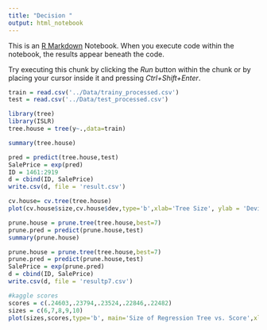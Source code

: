 ```yaml
---
title: "Decision "
output: html_notebook
---
```


This is an [R Markdown](http://rmarkdown.rstudio.com) Notebook. When you execute code within the notebook, the results appear beneath the code. 

Try executing this chunk by clicking the *Run* button within the chunk or by placing your cursor inside it and pressing *Ctrl+Shift+Enter*. 

```r
train = read.csv('../Data/trainy_processed.csv')
test = read.csv('../Data/test_processed.csv')
```

```r
library(tree)
library(ISLR)
tree.house = tree(y~.,data=train)
```

```r
summary(tree.house)
```

```r
pred = predict(tree.house,test)
SalePrice = exp(pred)
ID = 1461:2919
d = cbind(ID, SalePrice)
write.csv(d, file = 'result.csv')
```

```r
cv.house= cv.tree(tree.house)
plot(cv.house$size,cv.house$dev,type='b',xlab='Tree Size', ylab = 'Deviance')
```
```r
prune.house = prune.tree(tree.house,best=7)
prune.pred = predict(prune.house,test)
summary(prune.house)
```


```r
prune.house = prune.tree(tree.house,best=7)
prune.pred = predict(prune.house,test)
SalePrice = exp(prune.pred)
d = cbind(ID, SalePrice)
write.csv(d, file = 'resultp7.csv')
```
```r
#kaggle scores
scores = c(.24603,.23794,.23524,.22846,.22482)
sizes = c(6,7,8,9,10)
plot(sizes,scores,type='b', main='Size of Regression Tree vs. Score',xlab='Tree Size', ylab='Kaggle Score')
```


